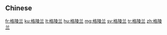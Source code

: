 {{also|格陵蘭}}
==Chinese==
{{zh-see|格陵蘭}}

[[fr:格陵兰]]
[[ku:格陵兰]]
[[lt:格陵兰]]
[[hu:格陵兰]]
[[mg:格陵兰]]
[[sv:格陵兰]]
[[tr:格陵兰]]
[[zh:格陵兰]]